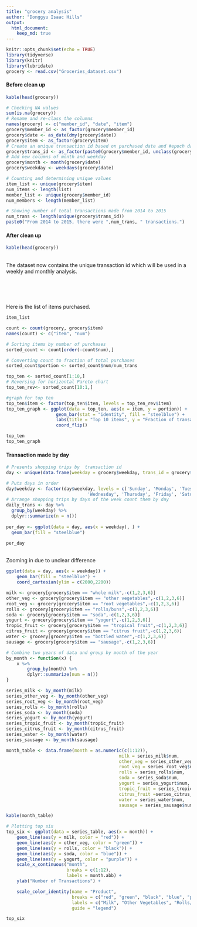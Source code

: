 ```yaml
---
title: "grocery analysis"
author: "Donggyu Isaac Hills"
output: 
  html_document:
    keep_md: true
---
```


```r
knitr::opts_chunk$set(echo = TRUE)
library(tidyverse)
library(knitr)
library(lubridate)
grocery <- read.csv("Groceries_dataset.csv")
```

#### Before clean up  
```r
kable(head(grocery))
```

```r
# Checking NA values
sum(is.na(grocery))
# Rename and re-class the columns
names(grocery) <- c("member_id", "date", "item")
grocery$member_id <- as_factor(grocery$member_id)
grocery$date <- as_date(dmy(grocery$date))
grocery$item <- as_factor(grocery$item)
# Create an unique transaction id based on purchased date and #epoch date(January 1, 1970)
grocery$trans_id <- as_factor(paste0(grocery$member_id, unclass(grocery$date)))
# Add new columns of month and weekday
grocery$month <- month(grocery$date)
grocery$weekday <- weekdays(grocery$date)

# Counting and determining unique values
item_list <- unique(grocery$item)
num_items <- length(list)
member_list <- unique(grocery$member_id)
num_members <- length(member_list)

# Showing number of total transactions made from 2014 to 2015
num_trans <- length(unique(grocery$trans_id))
paste0("From 2014 to 2015, there were ",num_trans, " transactions.")
```


#### After clean up 
```r
kable(head(grocery))
```

<br>The dataset now contains the unique transaction id which will be used in a weekly and monthly analysis. <br>

<br> <br>

<br> Here is the list of items purchased. <br> 
```r
item_list
```

```r
count <- count(grocery, grocery$item)
names(count) <- c("item", "num")

# Sorting items by number of purchases
sorted_count <- count[order(-count$num),]

# Converting count to fraction of total purchases
sorted_count$portion <- sorted_count$num/num_trans

top_ten <- sorted_count[1:10,]
# Reversing for horizontal Pareto chart
top_ten_rev<- sorted_count[10:1,]

#graph for top ten
top_ten$item <- factor(top_ten$item, levels = top_ten_rev$item)
top_ten_graph <- ggplot(data = top_ten, aes(x = item, y = portion)) +
                   geom_bar(stat = "identity", fill = "steelblue") +
                   labs(title = "Top 10 items", y = "Fraction of transaction") +
                   coord_flip()

```

```r
top_ten
top_ten_graph
```


#### Transaction made by day
```r
# Presents shopping trips by  transaction id
day <- unique(data.frame(weekday = grocery$weekday, trans_id = grocery$trans_id))

# Puts days in order 
day$weekday <- factor(day$weekday, levels = c('Sunday', 'Monday', 'Tuesday',
                               'Wednesday', 'Thursday', 'Friday', 'Saturday'))
# Arrange shopping trips by days of the week count them by day
daily_trans <- day %>%
  group_by(weekday) %>%
  dplyr::summarize(n = n())
  
per_day <- ggplot(data = day, aes(x = weekday), ) +
  geom_bar(fill = "steelblue")
```

```r
per_day
```

<br> Zooming in due to unclear difference <br>
```r
ggplot(data = day, aes(x = weekday)) + 
    geom_bar(fill = "steelblue") + 
    coord_cartesian(ylim = c(2000,2200))
```

```r
milk <- grocery[grocery$item == "whole milk",-c(1,2,3,6)]
other_veg <- grocery[grocery$item == "other vegetables",-c(1,2,3,6)]
root_veg <- grocery[grocery$item == "root vegetables",-c(1,2,3,6)]
rolls <- grocery[grocery$item == "rolls/buns",-c(1,2,3,6)]
soda <- grocery[grocery$item == "soda",-c(1,2,3,6)]
yogurt <- grocery[grocery$item == "yogurt",-c(1,2,3,6)]
tropic_fruit <- grocery[grocery$item == "tropical fruit",-c(1,2,3,6)]
citrus_fruit <- grocery[grocery$item == "citrus fruit",-c(1,2,3,6)]
water <- grocery[grocery$item == "bottled water",-c(1,2,3,6)]
sausage <- grocery[grocery$item == "sausage",-c(1,2,3,6)]

# Combine two years of data and group by month of the year
by_month <- function(x) {
    x %>%
        group_by(month) %>%
        dplyr::summarize(num = n())
}

series_milk <- by_month(milk)
series_other_veg <- by_month(other_veg)
series_root_veg <- by_month(root_veg)
series_rolls <- by_month(rolls)
series_soda <- by_month(soda)
series_yogurt <- by_month(yogurt)
series_tropic_fruit <- by_month(tropic_fruit)
series_citrus_fruit <- by_month(citrus_fruit)
series_water <- by_month(water)
series_sausage <- by_month(sausage)

month_table <- data.frame(month = as.numeric(c(1:12)),
                                           milk = series_milk$num,
                                           other_veg = series_other_veg$num,
                                           root_veg = series_root_veg$num,
                                           rolls = series_rolls$num,
                                           soda = series_soda$num,
                                           yogurt = series_yogurt$num,
                                           tropic_fruit = series_tropic_fruit$num,
                                           citrus_fruit =series_citrus_fruit$num,
                                           water = series_water$num,
                                           sausage = series_sausage$num)


```

```r
kable(month_table)
```

```r
# Plotting top six
top_six <- ggplot(data = series_table, aes(x = month)) +
    geom_line(aes(y = milk, color = "red")) +    
    geom_line(aes(y = other_veg, color = "green")) + 
    geom_line(aes(y = rolls, color = "black")) +
    geom_line(aes(y = soda, color = "blue")) +
    geom_line(aes(y = yogurt, color = "purple")) +
    scale_x_continuous("month", 
                       breaks = c(1:12), 
                       labels = month.abb) +
    ylab("Number of Transactions") +

    scale_color_identity(name = "Product",
                         breaks = c("red", "green", "black", "blue", "purple"),
                         labels = c("Milk", "Other Vegetables", "Rolls/Buns", "Soda", "yogurt"),
                         guide = "legend")
```

```r
top_six
```